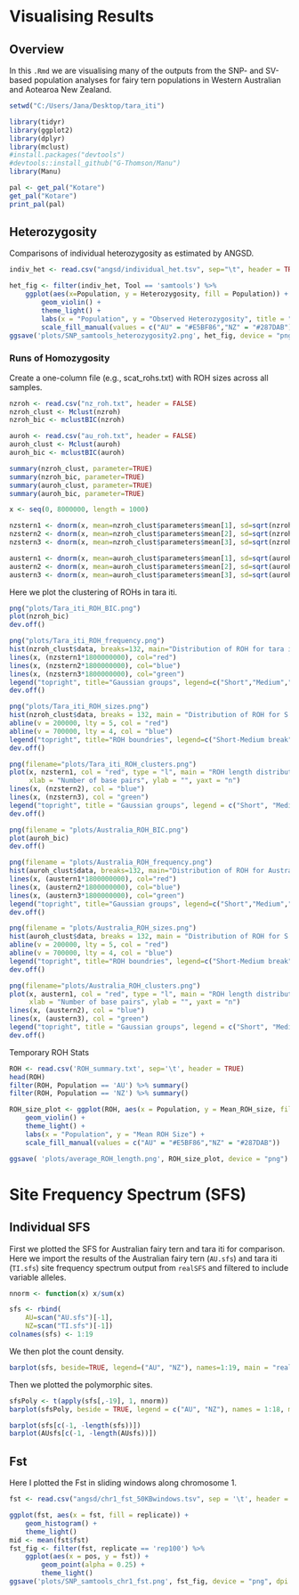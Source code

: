 # Visualising Results
## Overview
In this `.Rmd` we are visualising many of the outputs from the SNP- and SV-based population analyses for fairy tern populations in Western Australian and Aotearoa New Zealand.   
```r
setwd("C:/Users/Jana/Desktop/tara_iti")

library(tidyr)
library(ggplot2)
library(dplyr)
library(mclust)
#install.packages("devtools")
#devtools::install_github("G-Thomson/Manu")
library(Manu)

pal <- get_pal("Kotare")
get_pal("Kotare")
print_pal(pal)
```
## Heterozygosity
Comparisons of individual heterozygosity as estimated by ANGSD.  
```r
indiv_het <- read.csv("angsd/individual_het.tsv", sep="\t", header = TRUE)

het_fig <- filter(indiv_het, Tool == 'samtools') %>%
    ggplot(aes(x=Population, y = Heterozygosity, fill = Population)) +
        geom_violin() +
        theme_light() +
        labs(x = "Population", y = "Observed Heterozygosity", title = "Individual Heterozygosity") +
        scale_fill_manual(values = c("AU" = "#E5BF86","NZ" = "#287DAB")) 
ggsave('plots/SNP_samtools_heterozygosity2.png', het_fig, device = "png", dpi = 600)
```

### Runs of Homozygosity
Create a one-column file (e.g., scat_rohs.txt) with ROH sizes across all samples. 
```r
nzroh <- read.csv("nz_roh.txt", header = FALSE)
nzroh_clust <- Mclust(nzroh)
nzroh_bic <- mclustBIC(nzroh)

auroh <- read.csv("au_roh.txt", header = FALSE)
auroh_clust <- Mclust(auroh)
auroh_bic <- mclustBIC(auroh)

summary(nzroh_clust, parameter=TRUE)
summary(nzroh_bic, parameter=TRUE)
summary(auroh_clust, parameter=TRUE)
summary(auroh_bic, parameter=TRUE)

x <- seq(0, 8000000, length = 1000)

nzstern1 <- dnorm(x, mean=nzroh_clust$parameters$mean[1], sd=sqrt(nzroh_clust$parameters$variance$sigmasq[1]))
nzstern2 <- dnorm(x, mean=nzroh_clust$parameters$mean[2], sd=sqrt(nzroh_clust$parameters$variance$sigmasq[2]))
nzstern3 <- dnorm(x, mean=nzroh_clust$parameters$mean[3], sd=sqrt(nzroh_clust$parameters$variance$sigmasq[3]))

austern1 <- dnorm(x, mean=auroh_clust$parameters$mean[1], sd=sqrt(auroh_clust$parameters$variance$sigmasq[1]))
austern2 <- dnorm(x, mean=auroh_clust$parameters$mean[2], sd=sqrt(auroh_clust$parameters$variance$sigmasq[2]))
austern3 <- dnorm(x, mean=auroh_clust$parameters$mean[3], sd=sqrt(auroh_clust$parameters$variance$sigmasq[3]))
```
Here we plot the clustering of ROHs in tara iti.  

```r
png("plots/Tara_iti_ROH_BIC.png")
plot(nzroh_bic)
dev.off()

png("plots/Tara_iti_ROH_frequency.png")
hist(nzroh_clust$data, breaks=132, main="Distribution of ROH for tara iti", xlab="Number of base pairs")
lines(x, (nzstern1*1800000000), col="red")
lines(x, (nzstern2*1800000000), col="blue")
lines(x, (nzstern3*1800000000), col="green")
legend("topright", title="Gaussian groups", legend=c("Short","Medium","Long"), lty=c(1,1,1), col=c("red", "blue", "green"))
dev.off()

png("plots/Tara_iti_ROH_sizes.png")
hist(nzroh_clust$data, breaks = 132, main = "Distribution of ROH for S. nereis davisae", xlab = "Number of base pairs")
abline(v = 200000, lty = 5, col = "red")
abline(v = 700000, lty = 4, col = "blue")
legend("topright", title="ROH boundries", legend=c("Short-Medium break","Medium-Long break"), lty=c(5,4), col=c("red", "blue"))
dev.off()

png(filename="plots/Tara_iti_ROH_clusters.png")
plot(x, nzstern1, col = "red", type = "l", main = "ROH length distributions for S. nereis davisae",
     xlab = "Number of base pairs", ylab = "", yaxt = "n")
lines(x, (nzstern2), col = "blue")
lines(x, (nzstern3), col = "green")
legend("topright", title = "Gaussian groups", legend = c("Short", "Medium", "Long"), lty = c(1,1,1), col = c("red", "blue", "green"))
dev.off()
```

```r
png(filename = "plots/Australia_ROH_BIC.png")
plot(auroh_bic)
dev.off()

png(filename = "plots/Australia_ROH_frequency.png")
hist(auroh_clust$data, breaks=132, main="Distribution of ROH for Australian fairy tern", xlab="Number of base pairs")
lines(x, (austern1*1800000000), col="red")
lines(x, (austern2*1800000000), col="blue")
lines(x, (austern3*1800000000), col="green")
legend("topright", title="Gaussian groups", legend=c("Short","Medium","Long"), lty=c(1,1,1), col=c("red", "blue", "green"))
dev.off()

png(filename = "plots/Australia_ROH_sizes.png")
hist(auroh_clust$data, breaks = 132, main = "Distribution of ROH for S. nereis nereis", xlab = "Number of base pairs")
abline(v = 200000, lty = 5, col = "red")
abline(v = 700000, lty = 4, col = "blue")
legend("topright", title="ROH boundries", legend=c("Short-Medium break","Medium-Long break"), lty=c(5,4), col=c("red", "blue"))
dev.off()

png(filename="plots/Australia_ROH_clusters.png")
plot(x, austern1, col = "red", type = "l", main = "ROH length distributions for S. nereis davisae",
     xlab = "Number of base pairs", ylab = "", yaxt = "n")
lines(x, (austern2), col = "blue")
lines(x, (austern3), col = "green")
legend("topright", title = "Gaussian groups", legend = c("Short", "Medium", "Long"), lty = c(1,1,1), col = c("red", "blue", "green"))
dev.off()
```
Temporary ROH Stats
```r
ROH <- read.csv('ROH_summary.txt', sep='\t', header = TRUE)
head(ROH)
filter(ROH, Population == 'AU') %>% summary()
filter(ROH, Population == 'NZ') %>% summary()

ROH_size_plot <- ggplot(ROH, aes(x = Population, y = Mean_ROH_size, fill = Population)) +
    geom_violin() +
    theme_light() +
    labs(x = "Population", y = "Mean ROH Size") +
    scale_fill_manual(values = c("AU" = "#E5BF86","NZ" = "#287DAB"))

ggsave( 'plots/average_ROH_length.png', ROH_size_plot, device = "png")
```

# Site Frequency Spectrum (SFS)
## Individual SFS
First we plotted the SFS for Australian fairy tern and tara iti for comparison. Here we import the results of the Australian fairy tern (`AU.sfs`) and tara iti (`TI.sfs`) site frequency spectrum output from `realSFS` and filtered to include variable alleles.  
```r
nnorm <- function(x) x/sum(x)

sfs <- rbind(
    AU=scan("AU.sfs")[-1],
    NZ=scan("TI.sfs")[-1])
colnames(sfs) <- 1:19
```
We then plot the count density.
```r
barplot(sfs, beside=TRUE, legend=("AU", "NZ"), names=1:19, main = "realSFS non-ancestral sites", args.legend = list(x="topleft"))
```
Then we plotted the polymorphic sites.
```r
sfsPoly <- t(apply(sfs[,-19], 1, nnorm))
barplot(sfsPoly, beside = TRUE, legend = c("AU", "NZ"), names = 1:18, main = "realSFS Polymorphic Sites")

barplot(sfs[c(-1, -length(sfs))])
barplot(AUsfs[c(-1, -length(AUsfs))])
```

## Fst
Here I plotted the Fst in sliding windows along chromosome 1.
```r
fst <- read.csv("angsd/chr1_fst_50KBwindows.tsv", sep = '\t', header = TRUE)

ggplot(fst, aes(x = fst, fill = replicate)) +
    geom_histogram() +
    theme_light()
mid <- mean(fst$fst)
fst_fig <- filter(fst, replicate == 'rep100') %>%
    ggplot(aes(x = pos, y = fst)) +
        geom_point(alpha = 0.25) +
        theme_light()
ggsave('plots/SNP_samtools_chr1_fst.png', fst_fig, device = "png", dpi = 600)
```
